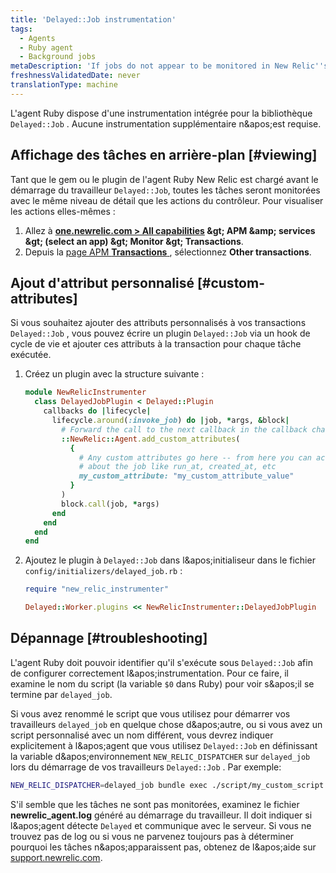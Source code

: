 ```yaml
---
title: 'Delayed::Job instrumentation'
tags:
  - Agents
  - Ruby agent
  - Background jobs
metaDescription: 'If jobs do not appear to be monitored in New Relic''s Delayed:Job library, review your Ruby agent''s log file.'
freshnessValidatedDate: never
translationType: machine
---
```


L'agent Ruby dispose d'une instrumentation intégrée pour la bibliothèque `Delayed::Job` . Aucune instrumentation supplémentaire n&amp;apos;est requise.

## Affichage des tâches en arrière-plan [#viewing]

Tant que le gem ou le plugin de l'agent Ruby New Relic est chargé avant le démarrage du travailleur `Delayed::Job`, toutes les tâches seront monitorées avec le même niveau de détail que les actions du contrôleur. Pour visualiser les actions elles-mêmes :

1. Allez à <DNT>**[one.newrelic.com &gt; All capabilities](https://one.newrelic.com/all-capabilities) &amp;gt; APM &amp;amp; services &amp;gt; (select an app) &amp;gt; Monitor &amp;gt; Transactions**</DNT>.
2. Depuis la [page APM <DNT>**Transactions**</DNT> ](/docs/apm/applications-menu/monitoring/transactions-page), sélectionnez <DNT>**Other transactions**</DNT>.

## Ajout d'attribut personnalisé [#custom-attributes]

Si vous souhaitez ajouter des attributs personnalisés à vos transactions `Delayed::Job` , vous pouvez écrire un plugin `Delayed::Job` via un hook de cycle de vie et ajouter ces attributs à la transaction pour chaque tâche exécutée.

1. Créez un plugin avec la structure suivante :

   ```ruby
   module NewRelicInstrumenter
     class DelayedJobPlugin < Delayed::Plugin
       callbacks do |lifecycle|
         lifecycle.around(:invoke_job) do |job, *args, &block|
           # Forward the call to the next callback in the callback chain
           ::NewRelic::Agent.add_custom_attributes(
             {
               # Any custom attributes go here -- from here you can access info
               # about the job like run_at, created_at, etc
               my_custom_attribute: "my_custom_attribute_value"
             }
           )
           block.call(job, *args)
         end
       end
     end
   end
   ```

2. Ajoutez le plugin à `Delayed::Job` dans l&amp;apos;initialiseur dans le fichier `config/initializers/delayed_job.rb` :

   ```ruby
   require "new_relic_instrumenter"

   Delayed::Worker.plugins << NewRelicInstrumenter::DelayedJobPlugin
   ```

## Dépannage [#troubleshooting]

L'agent Ruby doit pouvoir identifier qu'il s'exécute sous `Delayed::Job` afin de configurer correctement l&amp;apos;instrumentation. Pour ce faire, il examine le nom du script (la variable `$0` dans Ruby) pour voir s&amp;apos;il se termine par `delayed_job`.

Si vous avez renommé le script que vous utilisez pour démarrer vos travailleurs `delayed_job` en quelque chose d&amp;apos;autre, ou si vous avez un script personnalisé avec un nom différent, vous devrez indiquer explicitement à l&amp;apos;agent que vous utilisez `Delayed::Job` en définissant la variable d&amp;apos;environnement `NEW_RELIC_DISPATCHER` sur `delayed_job` lors du démarrage de vos travailleurs `Delayed::Job` . Par exemple:

```bash
NEW_RELIC_DISPATCHER=delayed_job bundle exec ./script/my_custom_script
```

S'il semble que les tâches ne sont pas monitorées, examinez le fichier <DNT>**newrelic\_agent.log**</DNT> généré au démarrage du travailleur. Il doit indiquer si l&amp;apos;agent détecte `Delayed` et communique avec le serveur. Si vous ne trouvez pas de log ou si vous ne parvenez toujours pas à déterminer pourquoi les tâches n&amp;apos;apparaissent pas, obtenez de l&amp;apos;aide sur [support.newrelic.com](https://support.newrelic.com "Le lien s'ouvre dans une nouvelle fenêtre").